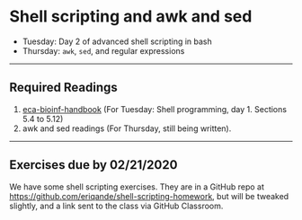 # Shell scripting and awk and sed

* Tuesday: Day 2 of advanced shell scripting in bash
* Thursday: `awk`, `sed`, and regular expressions

---

## Required Readings {-}

1. [eca-bioinf-handbook](https://eriqande.github.io/eca-bioinf-handbook/shell-programming.html) (For Tuesday: Shell programming, day 1. Sections 5.4 to 5.12)
1. awk and sed readings  (For Thursday, still being written). 

---



## Exercises due by 02/21/2020 {-}

We have some shell scripting exercises.  They are in a GitHub repo
at [https://github.com/eriqande/shell-scripting-homework](https://github.com/eriqande/shell-scripting-homework), but will be tweaked slightly, and
a link sent to the class via GitHub Classroom.
